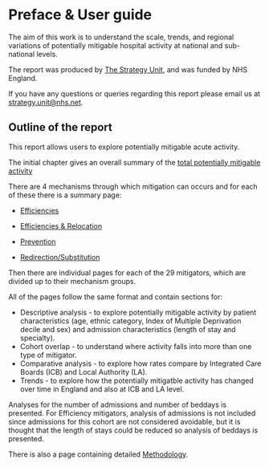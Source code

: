 # Preface & User guide {.unnumbered}

The aim of this work is to understand the scale, trends, and regional variations of potentially mitigable hospital activity at national and sub-national levels.

The report was produced by [The Strategy Unit](https://www.strategyunitwm.nhs.uk/), and was funded by NHS England.

If you have any questions or queries regarding this report please email us at [strategy.unit\@nhs.net](mailto:strategy.unit@nhs.net?subject=NHP%20Community%20Mitigators%20Report).

## Outline of the report

This report allows users to explore potentially mitigable acute activity.

The initial chapter gives an overall summary of the [total potentially mitigable activity](summary_of_total_mitigation.qmd)

There are 4 mechanisms through which mitigation can occurs and for each of these there is a summary page:

-   [Efficiencies](mechanism_efficiencies.qmd)

-   [Efficiencies & Relocation](mechanism_efficiencies_relocation.qmd)

-   [Prevention](mechanism_prevention.qmd)

-   [Redirection/Substitution](mechanism_redirection_substitution.qmd)

Then there are individual pages for each of the 29 mitigators, which are divided up to their mechanism groups.

All of the pages follow the same format and contain sections for:

-   Descriptive analysis - to explore potentially mitigable activity by patient characteristics (age, ethnic category, Index of Multiple Deprivation decile and sex) and admission characteristics (length of stay and specialty).
-   Cohort overlap - to understand where activity falls into more than one type of mitigator.
-   Comparative analysis - to explore how rates compare by Integrated Care Boards (ICB) and Local Authority (LA).
-   Trends - to explore how the potentially mitigatble activity has changed over time in England and also at ICB and LA level.

Analyses for the number of admissions and number of beddays is presented. For Efficiency mitigators, analysis of admissions is not included since admissions for this cohort are not considered avoidable, but it is thought that the length of stays could be reduced so analysis of beddays is presented.

There is also a page containing detailed [Methodology](methods.qmd).
